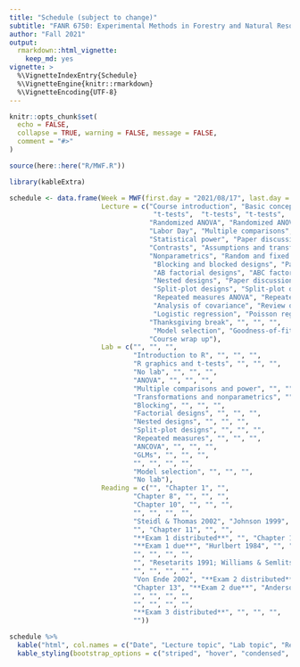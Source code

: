 ```yaml
---
title: "Schedule (subject to change)"
subtitle: "FANR 6750: Experimental Methods in Forestry and Natural Resources Research"
author: "Fall 2021"
output: 
  rmarkdown::html_vignette:
    keep_md: yes
vignette: >
  %\VignetteIndexEntry{Schedule}
  %\VignetteEngine{knitr::rmarkdown}
  %\VignetteEncoding{UTF-8}
---
```


```r
knitr::opts_chunk$set(
  echo = FALSE,
  collapse = TRUE, warning = FALSE, message = FALSE,
  comment = "#>"
)

source(here::here("R/MWF.R"))
```


```r
library(kableExtra)

schedule <- data.frame(Week = MWF(first.day = "2021/08/17", last.day = "2021/12/07"),
                       Lecture = c("Course introduction", "Basic concepts in statistics", "",
                                    "t-tests",  "t-tests", "t-tests",  "",
                                   "Randomized ANOVA", "Randomized ANOVA", "Randomized ANOVA",  "",
                                   "Labor Day", "Multiple comparisons", "Multiple comparisons", "",
                                   "Statistical power", "Paper discussion: hypothesis testing and statistical power", "Contrasts", "",
                                   "Contrasts", "Assumptions and transformations", "Nonparametrics", "",
                                   "Nonparametrics", "Random and fixed effects", "Blocking and blocked designs",  "",
                                    "Blocking and blocked designs", "Paper discussion: Pseudoreplication and experimental design","AB factorial designs",  "",
                                    "AB factorial designs", "ABC factorial designs", "Nested designs", "",
                                    "Nested designs", "Paper discussion", "Split-plot designs", "",
                                    "Split-plot designs", "Split-plot designs", "Fall break", "",
                                    "Repeated measures ANOVA", "Repeated measures ANOVA", "Regression review", "",
                                    "Analysis of covariance", "Review of linear models", "Generalized linear models", "",
                                    "Logistic regression", "Poisson regression", "GLMMs", "",
                                   "Thanksgiving break", "", "", "",
                                    "Model selection", "Goodness-of-fit", "Multi-model inference", "",
                                   "Course wrap up"),
                       Lab = c("", "", "",
                               "Introduction to R", "", "", "",
                               "R graphics and t-tests", "", "", "",
                               "No lab", "", "", "",
                               "ANOVA", "", "", "",
                               "Multiple comparisons and power", "", "", "",
                               "Transformations and nonparametrics", "", "", "",
                               "Blocking", "", "", "",
                               "Factorial designs", "", "", "",
                               "Nested designs", "", "", "",
                               "Split-plot designs", "", "", "",
                               "Repeated measures", "", "", "",
                               "ANCOVA", "", "", "",
                               "GLMs", "", "", "",
                               "", "", "", "",
                               "Model selection", "", "", "",
                               "No lab"),
                       Reading = c("", "Chapter 1", "",
                               "Chapter 8", "", "", "",
                               "Chapter 10", "", "", "",
                               "", "", "", "",
                               "Steidl & Thomas 2002", "Johnson 1999", "", "",
                               "", "Chapter 11", "", "",
                               "**Exam 1 distributed**", "", "Chapter 12", "",
                               "**Exam 1 due**", "Hurlbert 1984", "", "",
                               "", "", "", "",
                               "", "Resetarits 1991; Williams & Semlitsch 2010", "", "",
                               "", "", "", "",
                               "Von Ende 2002", "**Exam 2 distributed**", "", "",
                               "Chapter 13", "**Exam 2 due**", "Anderson et al. 2000", "",
                               "", "", "", "",
                               "", "", "", "",
                               "**Exam 3 distributed**", "", "", "",
                               ""))

schedule %>%
  kable("html", col.names = c("Date", "Lecture topic", "Lab topic", "Reading"), align = 'c') %>%
  kable_styling(bootstrap_options = c("striped", "hover", "condensed", "responsive"), full_width = TRUE)

```
